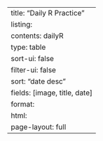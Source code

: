 ---
title: "Daily R Practice"
listing:
  contents: dailyR
  type: table
  sort-ui: false
  filter-ui: false
  sort: "date desc"
  fields: [image, title, date]
format: 
  html:
    page-layout: full
---